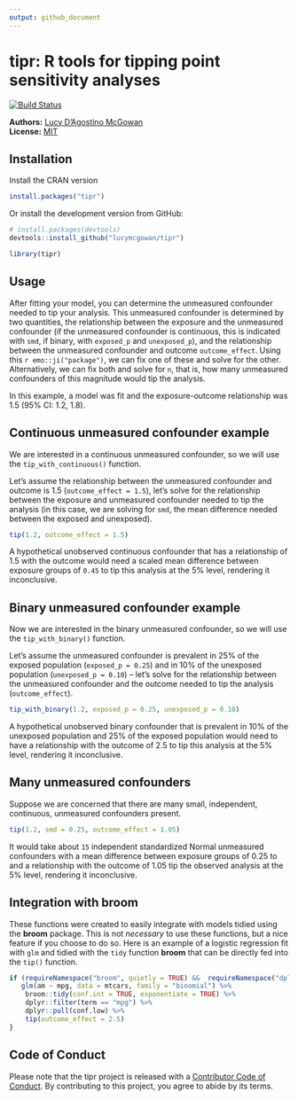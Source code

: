 ```yaml
---
output: github_document
---
```

<!-- README.md is generated from README.Rmd. Please edit that file -->

# tipr: R tools for tipping point sensitivity analyses

[![Build Status](https://travis-ci.org/LucyMcGowan/tipr.svg?branch=master)](https://travis-ci.org/LucyMcGowan/tipr)

**Authors:** [Lucy D'Agostino McGowan](https://www.lucymcgowan.com/)<br/>
**License:** [MIT](https://opensource.org/licenses/MIT)


## Installation

Install the CRAN version

```r
install.packages("tipr")
```

Or install the development version from GitHub:

```r
# install.packages(devtools)
devtools::install_github("lucymcgowan/tipr")
```

```r
library(tipr)
```

## Usage

After fitting your model, you can determine the unmeasured confounder needed to tip your analysis. This unmeasured confounder is determined by two quantities, the relationship between the exposure and the unmeasured confounder (if the unmeasured confounder is continuous, this is indicated with `smd`, if binary, with `exposed_p` and `unexposed_p`), and the relationship between the unmeasured confounder and outcome `outcome_effect`. Using this `r emo::ji("package")`, we can fix one of these and solve for the other. Alternatively, we can fix both and solve for `n`, that is, how many unmeasured confounders of this magnitude would tip the analysis. 

In this example, a model was fit and the exposure-outcome relationship was 1.5 (95% CI: 1.2, 1.8). 

## Continuous unmeasured confounder example

We are interested in a continuous unmeasured confounder, so we will use the `tip_with_continuous()` function.

Let's assume the relationship between the unmeasured confounder and outcome is 1.5 (`outcome_effect = 1.5`),  let's solve for the relationship between the exposure and unmeasured confounder needed to tip the analysis (in this case, we are solving for `smd`, the mean difference needed between the exposed and unexposed).

```r
tip(1.2, outcome_effect = 1.5)
```

A hypothetical unobserved continuous confounder that has a relationship of 1.5 with the outcome would need a scaled mean difference between exposure groups of `0.45` to tip this analysis at the 5% level, rendering it inconclusive.

## Binary unmeasured confounder example

Now we are interested in the binary unmeasured confounder, so we will use the `tip_with_binary()` function.

Let's assume the unmeasured confounder is prevalent in 25% of the exposed population (`exposed_p = 0.25`) and in 10% of the unexposed population (`unexposed_p = 0.10`) -- let's solve for the relationship between the unmeasured confounder and the outcome needed to tip the analysis (`outcome_effect`).

```r
tip_with_binary(1.2, exposed_p = 0.25, unexposed_p = 0.10)
```

A hypothetical unobserved binary confounder that is prevalent in 10% of the unexposed population and 25% of the exposed population would need to have a relationship with the outcome of 2.5 to tip this analysis at the 5% level, rendering it inconclusive.

## Many unmeasured confounders

Suppose we are concerned that there are many small, independent, continuous, unmeasured confounders present.

```r
tip(1.2, smd = 0.25, outcome_effect = 1.05)
```

It would take about `15` independent standardized Normal unmeasured confounders with a mean difference between exposure groups of 0.25 to and a relationship with the outcome of 1.05 tip the observed analysis at the 5% level, rendering it inconclusive.

## Integration with broom

These functions were created to easily integrate with models tidied using the **broom** package. This is not _necessary_ to use these functions, but a nice feature if you choose to do so. Here is an example of a logistic regression fit with `glm` and tidied with the `tidy` function **broom** that can be directly fed into the `tip()` function.

```r
if (requireNamespace("broom", quietly = TRUE) &&  requireNamespace("dplyr", quietly = TRUE)) {
   glm(am ~ mpg, data = mtcars, family = "binomial") %>%
    broom::tidy(conf.int = TRUE, exponentiate = TRUE) %>%
    dplyr::filter(term == "mpg") %>%
    dplyr::pull(conf.low) %>%
    tip(outcome_effect = 2.5)
}
```

## Code of Conduct
  
Please note that the tipr project is released with a [Contributor Code of Conduct](https://contributor-covenant.org/version/2/0/CODE_OF_CONDUCT.html). By contributing to this project, you agree to abide by its terms.
